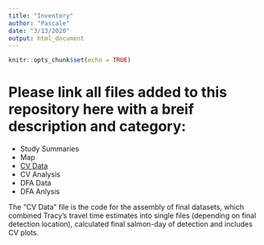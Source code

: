 ```yaml
---
title: "Inventory"
author: "Pascale"
date: "3/13/2020"
output: html_document
---
```


```r
knitr::opts_chunk$set(echo = TRUE)
```

# Please link all files added to this repository here with a breif description and category:

- Study Summaries
- Map
- [CV Data](CV_master.html)   
- CV Analysis
- DFA Data
- DFA Anlysis

The "CV Data" file is the code for the assembly of final datasets, which combined Tracy's travel time estimates into single files (depending on final detection location), calculated final salmon-day of detection and includes CV plots.
